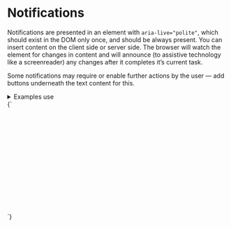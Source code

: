 
<Meta title="UI/Notifications" />

# Notifications

Notifications are presented in an element with `aria-live="polite"`, which should exist in the DOM only once, and should be always present. You can insert content on the client side or server side. The browser will watch the element for changes in content and will announce (to assistive technology like a screenreader) any changes after it completes it’s current task.

<Canvas>
  <Story id="organisms-notification-center--notification-center" />
</Canvas>

Some notifications may require or enable further actions by the user — add buttons underneath the text content for this.

<details class="u-margin-xl--y">
  <summary class="u-h4 u-font--medium">Examples use</summary>
  <ul>
    <li><a href="/?path=/story/atoms-button-base--button-element">a-button</a></li>
    <li><a href="/?path=/story/atoms-button-ui--ui">a-button--ui</a></li>
    <li><a href="/?path=/story/atoms-card--card">a-card</a></li>
    <li><a href="/?path=/story/atoms-badge--badge">a-badge</a></li>
    <li><a href="/?path=/story/atoms-content--content">a-content</a></li>
    <li><a href="/?path=/story/atoms-icon--icon">a-icon</a></li>
    <li><a href="/?path=/story/atoms-list-reset--list-reset">a-list-reset</a></li>
    <li><a href="/?path=/story/organisms-notification-center--notification-center">o-notification-center</a></li>
    <li><a href="/?path=/story/utilities-flex--flex">u-flex</a></li>
    <li><a href="/?path=/story/utilities-typography--typography">u-h6</a></li>
    <li><a href="/?path=/story/utilities-box-alignment--items-start">u-items-start</a></li>
    <li><a href="/?path=/story/utilities-margin--margin-m">u-margin</a></li>
    <li><a href="/?path=/story/utilities-padding--padding-m">u-padding</a></li>
  </ul>
</details>

<Canvas>
  <Story name="Notification dialog">
    {`
     <div style="position: relative; z-index:0; transform: translate3d(0,0,0); min-height: 15rem">
        <div class="o-notification-center a-content a-content--s u-margin-0" aria-live="polite">
          <article class="a-card u-padding-l u-flex u-items-start">
            <div class="u-flex__shrink-0 a-badge a-badge--positive u-padding-s u-margin-m--right">
              <svg width="18" height="18" class="a-icon a-icon--xl" aria-hidden="true" focusable="false" xmlns="http://www.w3.org/2000/svg" viewBox="0 0 100 100">
                <use xlink:href="${icons}#icon-mail"></use>
              </svg>
            </div>
            <div>
              <h2 class="u-h5 u-margin-0">Password update request sent</h2>
              <p class="u-h6">We sent you an email. Please click the link inside to confirm your new password</p>
              <ul class="a-list-reset u-flex">
                <li class="u-margin-s--right">
                  <button type="button" class="a-button u-h6">OK</button>
                </li>
                <li>
                  <button type="button" class="a-button a-button--ui u-h6">Cancel request</button>
                </li>
              </ul>
            </div>
          </article>
        </div>
      </div>
    `}
  </Story>
</Canvas>
